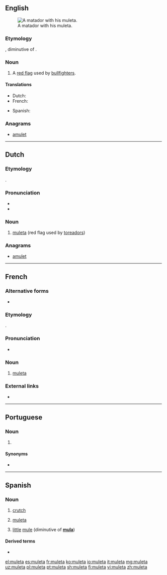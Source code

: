 ==English==
[[File:El cordobes en las Colombinas 2008 en Huelva.JPG|thumb|A matador with his muleta.]]

===Etymology===
{{borrowing|es|muleta|lang=en}}, diminutive of {{m|es|mulo}}.

===Noun===
{{en-noun}}

# {{context|bullfighting|lang=en}} A [[red flag]] used by [[bullfighter]]s.

====Translations====
{{trans-top|(bullfighting) red flag}}
* Dutch: {{t|nl|muleta|m|f}}
* French: {{t+|fr|muleta|f}}
{{trans-mid}}
* Spanish: {{t+|es|muleta|f}}
{{trans-bottom}}

===Anagrams===
* [[amulet#English|amulet]]

----

==Dutch==
{{wikipedia|lang=nl}}

===Etymology===
{{borrowing|es|muleta|lang=nl}}.

===Pronunciation===
* {{audio|Nl-muleta.ogg|Audio}}
* {{hyphenation|mu|le|ta|lang=nl}}

===Noun===
{{nl-noun|f|g2=m|-'s|muletaatje}}
# {{context|bullfighting|lang=nl}} [[#English|muleta]] (red flag used by [[toreador]]s)

===Anagrams===
* [[amulet#Dutch|amulet]]

----

==French==

===Alternative forms===
* {{l|fr|muléta}} {{qualifier|1990 reform spelling}}

===Etymology===
{{borrowing|es|muleta|lang=fr}}.

===Pronunciation===
* {{IPA|/my.lɛ.ta/|lang=fr}}

===Noun===
{{fr-noun|f}}

# {{context|bullfighting|lang=fr}} [[#English|muleta]]

===External links===
* {{R:TLFi}}

----

==Portuguese==

===Noun===
{{pt-noun|f}}

# {{l|en|crutch}} {{gloss|long stick used to assist in walking}}

====Synonyms====
* {{l|pt|canadiana}}

----

==Spanish==

===Noun===
{{es-noun|f}}

# [[crutch]]
# {{context|bullfighting|lang=es}} [[muleta#English|muleta]]
# [[little]] [[mule]] (diminutive of '''[[mula#Spanish|mula]]''')

====Derived terms====
* {{l|es|muletilla}}

[[el:muleta]]
[[es:muleta]]
[[fr:muleta]]
[[ko:muleta]]
[[io:muleta]]
[[it:muleta]]
[[mg:muleta]]
[[uz:muleta]]
[[pl:muleta]]
[[pt:muleta]]
[[sh:muleta]]
[[fi:muleta]]
[[vi:muleta]]
[[zh:muleta]]